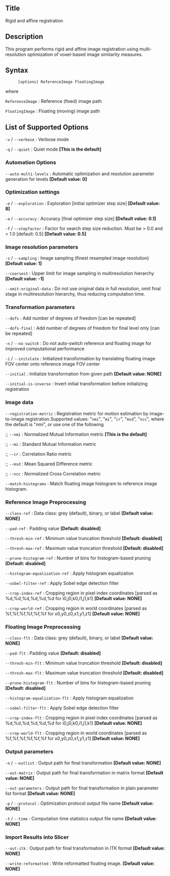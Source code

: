 == Title ==

Rigid and affine registration

== Description ==

This program performs rigid and affine image registration using multi-resolution optimization of voxel-based image similarity measures.

== Syntax ==

: <tt>[options] ReferenceImage FloatingImage </tt>

where

; <tt>ReferenceImage</tt> : Reference (fixed) image path

; <tt>FloatingImage</tt> : Floating (moving) image path

== List of Supported Options ==

; <tt>-v</tt> / <tt>--verbose</tt> : Verbose mode

; <tt>-q</tt> / <tt>--quiet</tt> : Quiet mode '''[This is the default]'''

=== Automation Options ===

; <tt>--auto-multi-levels</tt> : Automatic optimization and resolution parameter generation for <n> levels '''[Default value: 0]'''

=== Optimization settings ===

; <tt>-e</tt> / <tt>--exploration</tt> : Exploration [initial optimizer step size] '''[Default value: 8]'''

; <tt>-a</tt> / <tt>--accuracy</tt> : Accuracy [final optimizer step size] '''[Default value: 0.1]'''

; <tt>-f</tt> / <tt>--stepfactor</tt> : Factor for search step size reduction. Must be > 0.0 and < 1.0 [default: 0.5] '''[Default value: 0.5]'''

=== Image resolution parameters ===

; <tt>-s</tt> / <tt>--sampling</tt> : Image sampling (finest resampled image resolution) '''[Default value: 1]'''

; <tt>--coarsest</tt> : Upper limit for image sampling in multiresolution hierarchy '''[Default value: -1]'''

; <tt>--omit-original-data</tt> : Do not use original data in full resolution, omit final stage in multiresolution hierarchy, thus reducing computation time.

=== Transformation parameters ===

; <tt>--dofs</tt> : Add number of degrees of freedom [can be repeated]

; <tt>--dofs-final</tt> : Add number of degrees of freedom for final level only [can be repeated]

; <tt>-n</tt> / <tt>--no-switch</tt> : Do not auto-switch reference and floating image for improved computational performance

; <tt>-i</tt> / <tt>--initxlate</tt> : Initialized transformation by translating floating image FOV center onto reference image FOV center

; <tt>--initial</tt> : Initialize transformation from given path '''[Default value: NONE]'''

; <tt>--initial-is-inverse</tt> : Invert initial transformation before initializing registration

=== Image data ===

; <tt>--registration-metric</tt> : Registration metric for motion estimation by image-to-image registration.Supported values: "<tt>nmi</tt>", "<tt>mi</tt>", "<tt>cr</tt>", "<tt>msd</tt>", "<tt>ncc</tt>", where the default is "nmi", or use one of the following
:; <tt>--nmi</tt> : Normalized Mutual Information metric '''[This is the default]'''
:; <tt>--mi</tt> : Standard Mutual Information metric
:; <tt>--cr</tt> : Correlation Ratio metric
:; <tt>--msd</tt> : Mean Squared Difference metric
:; <tt>--ncc</tt> : Normalized Cross Correlation metric

; <tt>--match-histograms</tt> : Match floating image histogram to reference image histogram.

=== Reference Image Preprocessing ===

; <tt>--class-ref</tt> : Data class: grey (default), binary, or label '''[Default value: NONE]'''

; <tt>--pad-ref</tt> : Padding value '''[Default: disabled]'''

; <tt>--thresh-min-ref</tt> : Minimum value truncation threshold '''[Default: disabled]'''

; <tt>--thresh-max-ref</tt> : Maximum value truncation threshold '''[Default: disabled]'''

; <tt>--prune-histogram-ref</tt> : Number of bins for histogram-based pruning '''[Default: disabled]'''

; <tt>--histogram-equalization-ref</tt> : Apply histogram equalization

; <tt>--sobel-filter-ref</tt> : Apply Sobel edge detection filter

; <tt>--crop-index-ref</tt> : Cropping region in pixel index coordinates [parsed as %d,%d,%d,%d,%d,%d for i0,j0,k0,i1,j1,k1] '''[Default value: NONE]'''

; <tt>--crop-world-ref</tt> : Cropping region in world coordinates [parsed as %f,%f,%f,%f,%f,%f for x0,y0,z0,x1,y1,z1] '''[Default value: NONE]'''

=== Floating Image Preprocessing ===

; <tt>--class-flt</tt> : Data class: grey (default), binary, or label '''[Default value: NONE]'''

; <tt>--pad-flt</tt> : Padding value '''[Default: disabled]'''

; <tt>--thresh-min-flt</tt> : Minimum value truncation threshold '''[Default: disabled]'''

; <tt>--thresh-max-flt</tt> : Maximum value truncation threshold '''[Default: disabled]'''

; <tt>--prune-histogram-flt</tt> : Number of bins for histogram-based pruning '''[Default: disabled]'''

; <tt>--histogram-equalization-flt</tt> : Apply histogram equalization

; <tt>--sobel-filter-flt</tt> : Apply Sobel edge detection filter

; <tt>--crop-index-flt</tt> : Cropping region in pixel index coordinates [parsed as %d,%d,%d,%d,%d,%d for i0,j0,k0,i1,j1,k1] '''[Default value: NONE]'''

; <tt>--crop-world-flt</tt> : Cropping region in world coordinates [parsed as %f,%f,%f,%f,%f,%f for x0,y0,z0,x1,y1,z1] '''[Default value: NONE]'''

=== Output parameters ===

; <tt>-o</tt> / <tt>--outlist</tt> : Output path for final transformation '''[Default value: NONE]'''

; <tt>--out-matrix</tt> : Output path for final transformation in matrix format '''[Default value: NONE]'''

; <tt>--out-parameters</tt> : Output path for final transformation in plain parameter list format '''[Default value: NONE]'''

; <tt>-p</tt> / <tt>--protocol</tt> : Optimization protocol output file name '''[Default value: NONE]'''

; <tt>-t</tt> / <tt>--time</tt> : Computation time statistics output file name '''[Default value: NONE]'''

=== Import Results into Slicer ===

; <tt>--out-itk</tt> : Output path for final transformation in ITK format '''[Default value: NONE]'''

; <tt>--write-reformatted</tt> : Write reformatted floating image. '''[Default value: NONE]'''


